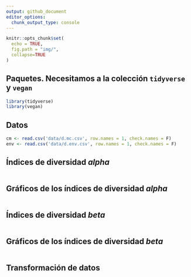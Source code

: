 ```yaml
---
output: github_document
editor_options: 
  chunk_output_type: console
---
```


```r
knitr::opts_chunk$set(
  echo = TRUE,
  fig.path = "img/",
  collapse=TRUE
)
```

## Paquetes. Necesitamos a la colección `tidyverse` y `vegan`

```r
library(tidyverse)
library(vegan)
```

## Datos

```r
cm <- read.csv('data/d.mc.csv', row.names = 1, check.names = F)
env <- read.csv('data/d.env.csv', row.names = 1, check.names = F)
```


## Índices de diversidad *alpha*

```r

```

## Gráficos de los índices de diversidad *alpha*

```r

```


## Índices de diversidad *beta*

```r

```


## Gráficos de los índices de diversidad *beta*

```r

```



## Transformación de datos
